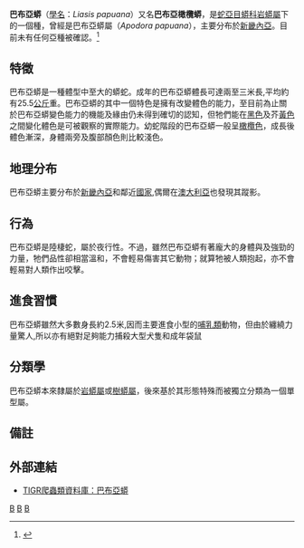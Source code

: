 {{Speciesbox 
| taxon = Liasis papuana 
| authority = Peters & Doria，1878
| image = Apodora papuana 2.JPG
| synonyms = 
* ''Liasis papuanus'' - Peters & Doria，1878
* ''Liasis papuanus'' - Boulenger，1893
* ''Liasis papuanus'' - Boulenger，1895
* ''Liasis tornieri'' - Werner，1897
* ''Liasis olivaceus papuanus'' - Stull，1935
* ''Liasis maximus'' - Werner，1936
* ''Liasis papuano'' - Werner，1936
* ''Liasis papuanus'' - McDowell，1975
* ''Lisalia papuana'' - Wells & Wellington，1985
* ''Morelia papuana'' - Underwood & Stimson，1990
* ''Apodora papuana'' - Kluge，1993<ref name="McD99">McDiarmid RW、Campbell JA、Touré T：《Snake Species of the World: A Taxonomic and Geographic Reference, vol. 1》頁511，Herpetologists' League，1999年。ISBN 1-893777-00-6</ref>}}

'''巴布亞蟒'''（[[學名|學名]]：''Liasis papuana''）又名'''巴布亞橄欖蟒'''，是[[蛇亞目|蛇亞目]][[蟒科|蟒科]][[岩蟒屬|岩蟒屬]]下的一個種，曾經是巴布亞蟒屬（''Apodora papuana''），主要分布於[[新畿內亞|新畿內亞]]。目前未有任何亞種被確認。<ref name="ITIS">{{ITIS|ID=634408|taxon=''Apodora''|year=2007|date=9 September}}</ref>

==特徵==
巴布亞蟒是一種體型中至大的蟒蛇。成年的巴布亞蟒體長可達兩至三米長,平均約有25.5[[公斤|公斤]]重。巴布亞蟒的其中一個特色是擁有改變體色的能力，至目前為止關於巴布亞蟒變色能力的機能及緣由仍未得到確切的認知，但牠們能在[[黑色|黑色]]及芥[[黃色|黃色]]之間變化體色是可被觀察的實際能力。幼蛇階段的巴布亞蟒一般呈[[橄欖色|橄欖色]]，成長後體色漸深，身體兩旁及腹部顏色則比較淺色。

==地理分布==
巴布亞蟒主要分布於[[新畿內亞|新畿內亞]]和鄰近[[國家|國家]],偶爾在[[澳大利亞|澳大利亞]]也發現其蹤影。

==行為==
巴布亞蟒是陸棲蛇，屬於夜行性。不過，雖然巴布亞蟒有著龐大的身體與及強勁的力量，牠們品性卻相當溫和，不會輕易傷害其它動物；就算牠被人類抱起，亦不會輕易對人類作出咬擊。

==進食習慣==
巴布亞蟒雖然大多數身長約2.5米,因而主要進食小型的[[哺乳類|哺乳類]]動物，但由於纏繞力量驚人,所以亦有絕對足夠能力捕殺大型犬隻和成年袋鼠

==分類學==
巴布亞蟒本來隸屬於[[岩蟒屬|岩蟒屬]]或[[樹蟒屬|樹蟒屬]]，後來基於其形態特殊而被獨立分類為一個單型屬。

==備註==
{{reflist}}

==外部連結==
*{{en}}[http://reptile-database.reptarium.cz/species.php?genus=Apodora&species=papuana TIGR爬蟲類資料庫：巴布亞蟒]
{{Taxonbar|from=Q1669638}}

[[Category:岩蟒属|B]]
[[Category:蟒科|B]]
[[Category:1878年描述的动物|B]]